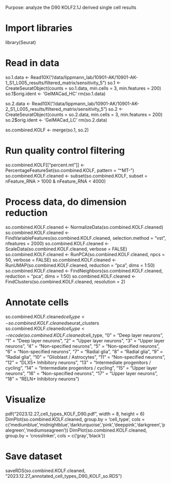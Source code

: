 Purpose: analyze the D90 KOLF2.1J derived single cell results

# Import libraries
library(Seurat)

# Read in data
so.1.data <- Read10X("/data/lippmann_lab/10901-AK/10901-AK-1_S1_L005_results/filtered_matrix/sensitivity_5")
so.1 <- CreateSeuratObject(counts = so.1.data, min.cells = 3, min.features = 200)
so.1$orig.ident <- 'GelMACad_HC'
rm(so.1.data)

so.2.data <- Read10X("/data/lippmann_lab/10901-AK/10901-AK-2_S1_L005_results/filtered_matrix/sensitivity_5")
so.2 <- CreateSeuratObject(counts = so.2.data, min.cells = 3, min.features = 200)
so.2$orig.ident <- 'GelMACad_LC'
rm(so.2.data)

so.combined.KOLF <- merge(so.1, so.2) 

# Run quality control filtering
so.combined.KOLF[["percent.mt"]] <- PercentageFeatureSet(so.combined.KOLF, pattern = "^MT-")
so.combined.KOLF.cleaned <- subset(so.combined.KOLF, subset = nFeature_RNA > 1000 & nFeature_RNA < 4000)

# Process data, do dimension reduction
so.combined.KOLF.cleaned <- NormalizeData(so.combined.KOLF.cleaned)
so.combined.KOLF.cleaned <- FindVariableFeatures(so.combined.KOLF.cleaned, selection.method = "vst", nfeatures = 2000)
so.combined.KOLF.cleaned <- ScaleData(so.combined.KOLF.cleaned, verbose = FALSE)
so.combined.KOLF.cleaned <- RunPCA(so.combined.KOLF.cleaned, npcs = 50, verbose = FALSE)
so.combined.KOLF.cleaned <- RunUMAP(so.combined.KOLF.cleaned, reduction = "pca", dims = 1:50)
so.combined.KOLF.cleaned <- FindNeighbors(so.combined.KOLF.cleaned, reduction = "pca", dims = 1:50)
so.combined.KOLF.cleaned <- FindClusters(so.combined.KOLF.cleaned, resolution = 2)

# Annotate cells
so.combined.KOLF.cleaned$cell_type <- so.combined.KOLF.cleaned$seurat_clusters
so.combined.KOLF.cleaned$cell_type <- recode(so.combined.KOLF.cleaned$cell_type, 
                                             "0" = "Deep layer neurons",
                                             "1" = "Deep layer neurons",
                                             "2" = "Upper layer neurons",
                                             "3" = "Upper layer neurons",
                                             "4" = "Non-specified neurons",
                                             "5" = "Non-specified neurons",
                                             "6" = "Non-specified neurons",
                                             "7" = "Radial glia",
                                             "8" = "Radial glia",
                                             "9" = "Radial glia",
                                             "10" = "Glioblast / Astrocytes",
                                             "11" = "Non-specified neurons",
                                             "12" = "DLX5+ Inhibitory neurons",
                                             "13" = "Intermediate progenitors / cycling",
                                             "14" = "Intermediate progenitors / cycling",
                                             "15" = "Upper layer neurons",
                                             "16" = "Non-specified neurons",
                                             "17" = "Upper layer neurons",
                                             "18" = "RELN+ Inhibitory neurons")

# Visualize
pdf("2023.12.27_cell_types_KOLF_D90.pdf", width = 8, height = 6)
DimPlot(so.combined.KOLF.cleaned, group.by = 'cell_type',
        cols = c('mediumblue','midnightblue','darkturquoise','pink','deeppink','darkgreen','palegreen','mediumseagreen'))
DimPlot(so.combined.KOLF.cleaned, group.by = 'crosslinker', cols = c('gray','black'))

# Save dataset
saveRDS(so.combined.KOLF.cleaned, "2023.12.27_annotated_cell_types_D90_KOLF_so.RDS")
